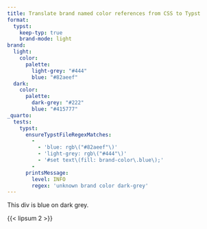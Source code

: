 ```yaml
---
title: Translate brand named color references from CSS to Typst
format:
  typst:
    keep-typ: true
    brand-mode: light
brand:
  light:
    color:
      palette:
        light-grey: "#444"
        blue: "#82aeef"
  dark:
    color:
      palette:
        dark-grey: "#222"
        blue: "#415777"
_quarto:
  tests:
    typst:
      ensureTypstFileRegexMatches:
        -
          - 'blue: rgb\("#82aeef"\)'
          - 'light-grey: rgb\("#444"\)'
          - '#set text\(fill: brand-color\.blue\);'
        -
      printsMessage:
        level: INFO
        regex: 'unknown brand color dark-grey'
---
```



```{=typst}
// stopgap to make this look ok
#set block(inset: 6pt)
```

:::{style="background-color: var(--brand-dark-grey); color: var(--brand-blue)"}
This div is blue on dark grey.
:::

{{< lipsum 2 >}}

